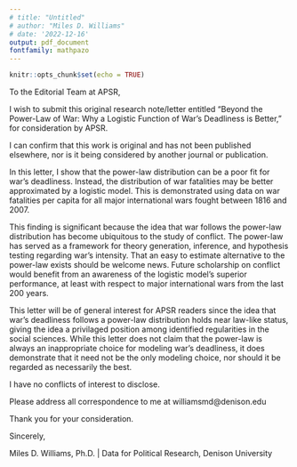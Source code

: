 ```yaml
---
# title: "Untitled"
# author: "Miles D. Williams"
# date: '2022-12-16'
output: pdf_document
fontfamily: mathpazo
---
```


```r
knitr::opts_chunk$set(echo = TRUE)
```

To the Editorial Team at APSR,

I wish to submit this original research note/letter entitled "Beyond the Power-Law of War: Why a Logistic Function of War's Deadliness is Better," for consideration by APSR.

I can confirm that this work is original and has not been published elsewhere, nor is it being considered by another journal or publication.

In this letter, I show that the power-law distribution can be a poor fit for war's deadliness. Instead, the distribution of war fatalities may be better approximated by a logistic model. This is demonstrated using data on war fatalities per capita for all major international wars fought between 1816 and 2007. 

This finding is significant because the idea that war follows the power-law distribution has become ubiquitous to the study of conflict. The power-law has served as a framework for theory generation, inference, and hypothesis testing regarding war's intensity. That an easy to estimate alternative to the power-law exists should be welcome news. Future scholarship on conflict would benefit from an awareness of the logistic model's superior performance, at least with respect to major international wars from the last 200 years.

This letter will be of general interest for APSR readers since the idea that war's deadliness follows a power-law distribution holds near law-like status, giving the idea a privilaged position among identified regularities in the social sciences. While this letter does not claim that the power-law is always an inappropriate choice for modeling war's deadliness, it does demonstrate that it need not be the only modeling choice, nor should it be regarded as necessarily the best.

I have no conflicts of interest to disclose.

Please address all correspondence to me at williamsmd@denison.edu

Thank you for your consideration.

Sincerely,

Miles D. Williams, Ph.D. | Data for Political Research, Denison University